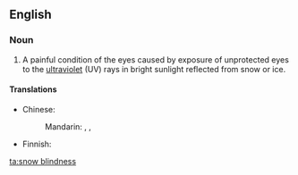 ==English==
{{wikipedia}}

===Noun===
{{en-noun|-}}

# A painful condition of the eyes caused by exposure of unprotected eyes to the [[ultraviolet]] (UV) rays in bright sunlight reflected from snow or ice.

====Translations====
{{trans-top|condition of the eyes caused by exposure to UV rays}}
* Chinese:
*: Mandarin: {{t|zh|雪盲|tr=xuěmáng|sc=Hani}}, {{t|zh|雪盲癥|sc=Hani}}, {{t|zh|雪盲症|tr=xuěmángzhèng|sc=Hani}}
{{trans-mid}}
* Finnish: {{t|fi|lumisokeus}}
{{trans-bottom}}

[[ta:snow blindness]]